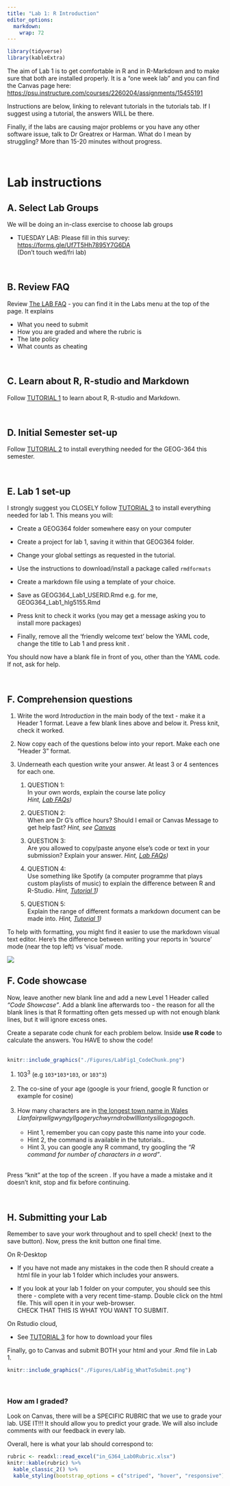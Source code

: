```yaml
---
title: "Lab 1: R Introduction"
editor_options: 
  markdown: 
    wrap: 72
---
```


```r
library(tidyverse)
library(kableExtra)
```

The aim of Lab 1 is to get comfortable in R and in R-Markdown and to
make sure that both are installed properly. It is a "one week lab" and
you can find the Canvas page here:
<https://psu.instructure.com/courses/2260204/assignments/15455191>

Instructions are below, linking to relevant tutorials in the tutorials
tab. If I suggest using a tutorial, the answers WILL be there.

Finally, if the labs are causing major problems or you have any other
software issue, talk to Dr Greatrex or Harman. What do I mean by
struggling? More than 15-20 minutes without progress.

<br>

# Lab instructions

## A. Select Lab Groups

We will be doing an in-class exercise to choose lab groups

-   TUESDAY LAB: Please fill in this survey:
    <https://forms.gle/Uf7T5Hh7895Y7G6DA> \
    (Don't touch wed/fri lab)

<br>

## B. Review FAQ

Review [The LAB FAQ](in_G364_Lab0_FAQ.rmd) - you can find it in the Labs
menu at the top of the page. It explains

-   What you need to submit
-   How you are graded and where the rubric is
-   The late policy
-   What counts as cheating

<br>

## C. Learn about R, R-studio and Markdown

Follow [TUTORIAL
1](https://psu-spatial.github.io/Geog364-2023/in_Tutorial01WhatisR.html)
to learn about R, R-studio and Markdown.

<br>

## D. Initial Semester set-up

Follow [TUTORIAL
2](https://psu-spatial.github.io/Geog364-2023/in_Tutorial02SetUp.html)
to install everything needed for the GEOG-364 this semester.

<br>

## E. Lab 1 set-up

I strongly suggest you CLOSELY follow [TUTORIAL
3](https://psu-spatial.github.io/Geog364-2023/in_Tutorial02SetUp.html)
to install everything needed for lab 1. This means you will: <br>

-   Create a GEOG364 folder somewhere easy on your computer

-   Create a project for lab 1, saving it within that GEOG364 folder.

-   Change your global settings as requested in the tutorial.

-   Use the instructions to download/install a package called
    `rmdformats`

-   Create a markdown file using a template of your choice.

-   Save as GEOG364_Lab1_USERID.Rmd e.g. for me,
    GEOG364_Lab1_hlg5155.Rmd

-   Press knit to check it works (you may get a message asking you to
    install more packages)

-   Finally, remove all the 'friendly welcome text' below the YAML code,
    change the title to Lab 1 and press knit .<br>

You should now have a blank file in front of you, other than the YAML
code. If not, ask for help.

<br>

## F. Comprehension questions

1.  Write the word *Introduction* in the main body of the text - make it
    a Header 1 format. Leave a few blank lines above and below it. Press
    knit, check it worked.

2.  Now copy each of the questions below into your report. Make each one
    "Header 3" format.

3.  Underneath each question write your answer. At least 3 or 4
    sentences for each one. <br>

    1.  QUESTION 1: <br>In your own words, explain the course late
        policy<br> *Hint, [Lab
        FAQs](https://psu-spatial.github.io/Geog364-2023/in_G364_Lab0_FAQ.html))*
        <br>

    2.  QUESTION 2: <br>When are Dr G's office hours? Should I email or
        Canvas Message to get help fast? *Hint, see
        [Canvas](https://psu.instructure.com/courses/2260204)* <br>

    3.  QUESTION 3: <br>Are you allowed to copy/paste anyone else's code
        or text in your submission? Explain your answer. *Hint, [Lab
        FAQs](https://psu-spatial.github.io/Geog364-2023/in_G364_Lab0_FAQ.html))*
        <br>

    4.  QUESTION 4: <br>Use something like Spotify (a computer programme
        that plays custom playlists of music) to explain the difference
        between R and R-Studio. *Hint, [Tutorial
        1](https://psu-spatial.github.io/Geog364-2023/in_Tutorial01WhatisR.html))*
        <br>

    5.  QUESTION 5: <br>Explain the range of different formats a
        markdown document can be made into. *Hint, [Tutorial
        1](https://psu-spatial.github.io/Geog364-2023/in_Tutorial01WhatisR.html))*<br>

To help with formatting, you might find it easier to use the markdown
visual text editor. Here's the difference between writing your reports
in 'source' mode (near the top left) vs 'visual' mode.

![](https://quarto.org/docs/get-started/hello/images/rstudio-source-visual.png)

## F. Code showcase

Now, leave another new blank line and add a new Level 1 Header called
*"Code Showcase"*. Add a blank line afterwards too - the reason for all
the blank lines is that R formatting often gets messed up with not
enough blank lines, but it will ignore excess ones.

Create a separate code chunk for each problem below. Inside **use R
code** to calculate the answers. You HAVE to show the code! <br><br>

```r
knitr::include_graphics("./Figures/LabFig1_CodeChunk.png")
```

1.  103^3^ (e.g `103*103*103`, or `103^3`) <br>\
2.  The co-sine of your age (google is your friend, google R function or
    example for cosine) <br>\
3.  How many characters are in [the longest town name in
    Wales](https://www.bbcamerica.com/anglophenia/2015/09/how-to-pronounce-the-longest-place-name-in-the-u-k)
    *Llanfairpwllgwyngyllgogerychwyrndrobwllllantysiliogogogoch*. <br>\
    -   Hint 1, remember you can copy paste this name into your code.
        <br>
    -   Hint 2, the command is available in the tutorials..
    -   Hint 3, you can google any R command, try googling the *"R
        command for number of characters in a word"*.<br><br>

Press "knit" at the top of the screen . If you have a made a mistake and
it doesn't knit, stop and fix before continuing.

<br>

## H. Submitting your Lab

Remember to save your work throughout and to spell check! (next to the
save button). Now, press the knit button one final time.

On R-Desktop

-   If you have not made any mistakes in the code then R should create a
    html file in your lab 1 folder which includes your answers.

-   If you look at your lab 1 folder on your computer, you should see
    this there - complete with a very recent time-stamp. Double click on
    the html file. This will open it in your web-browser.\
    CHECK THAT THIS IS WHAT YOU WANT TO SUBMIT.<br>

On Rstudio cloud,

-   See [TUTORIAL
    3](https://psu-spatial.github.io/Geog364-2023/in_Tutorial02SetUp.html)
    for how to download your files <br>

Finally, go to Canvas and submit BOTH your html and your .Rmd file in
Lab 1.

```r
knitr::include_graphics("./Figures/LabFig_WhatToSubmit.png")
```

<br>

### How am I graded?

Look on Canvas, there will be a SPECIFIC RUBRIC that we use to grade
your lab. USE IT!!! It should allow you to predict your grade. We will
also include comments with our feedback in every lab.

Overall, here is what your lab should correspond to:

```r
rubric <- readxl::read_excel("in_G364_Lab0Rubric.xlsx")
knitr::kable(rubric) %>%   
  kable_classic_2() %>%
  kable_styling(bootstrap_options = c("striped", "hover", "responsive"))


```
